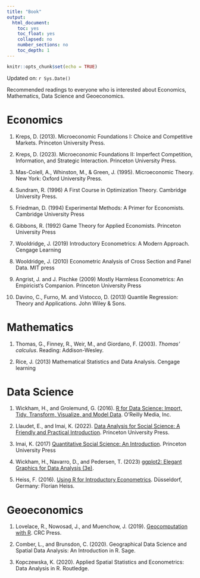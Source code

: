 ```yaml
---
title: "Book"
output:
  html_document:
    toc: yes
    toc_float: yes
    collapsed: no
    number_sections: no
    toc_depth: 1
---
```


```r
knitr::opts_chunk$set(echo = TRUE)
```

Updated on: `r Sys.Date()`

Recommended readings to everyone who is interested about Economics, Mathematics, Data Science and Geoeconomics.

# Economics

1.  Kreps, D. (2013). Microeconomic Foundations I: Choice and Competitive Markets. Princeton University Press.

2.  Kreps, D. (2023). Microeconomic Foundations II: Imperfect Competition, Information, and Strategic Interaction. Princeton University Press.

3.  Mas-Colell, A., Whinston, M., & Green, J. (1995). Microeconomic Theory. New York: Oxford University Press.

4.  Sundram, R. (1996) A First Course in Optimization Theory. Cambridge University Press.

5.  Friedman, D. (1994) Experimental Methods: A Primer for Economists. Cambridge University Press

6.  Gibbons, R. (1992) Game Theory for Applied Economists. Princeton University Press

7.  Wooldridge, J. (2019) Introductory Econometrics: A Modern Approach. Cengage Learning

8.  Wooldridge, J. (2010) Econometric Analysis of Cross Section and Panel Data. MIT press

9.  Angrist, J. and J. Pischke (2009) Mostly Harmless Econometrics: An Empiricist's Companion. Princeton University Press

10. Davino, C., Furno, M. and Vistocco, D. (2013) Quantile Regression: Theory and Applications. John Wiley & Sons.

# Mathematics

1.  Thomas, G., Finney, R., Weir, M., and Giordano, F. (2003). *Thomas' calculus*. Reading: Addison-Wesley.

2.  Rice, J. (2013) Mathematical Statistics and Data Analysis. Cengage learning

# Data Science

1.  Wickham, H., and Grolemund, G. (2016). [R for Data Science: Import, Tidy, Transform, Visualize, and Model Data](https://r4ds.had.co.nz/index.html). O'Reilly Media, Inc.

2.  Llaudet, E., and Imai, K. (2022). [Data Analysis for Social Science: A Friendly and Practical Introduction](https://press.princeton.edu/books/hardcover/9780691199429/data-analysis-for-social-science). Princeton University Press.

3.  Imai, K. (2017) [Quantitative Social Science: An Introduction](https://press.princeton.edu/books/paperback/9780691175461/quantitative-social-science). Princeton University Press

4.  Wickham, H., Navarro, D., and Pedersen, T. (2023) [ggplot2: Elegant Graphics for Data Analysis (3e)](https://ggplot2-book.org/).

5.  Heiss, F. (2016). [Using R for Introductory Econometrics](http://www.urfie.net/?fbclid=IwAR0Iax1Am67ZTTUmaCf_zE7ObMVrcAZ-2hEsuJMErMCyi3qvlQ4WC9wttbI). Düsseldorf, Germany: Florian Heiss.

# Geoeconomics

1.  Lovelace, R., Nowosad, J., and Muenchow, J. (2019). [Geocomputation with R](https://r.geocompx.org/index.html). CRC Press.

2.  Comber, L., and Brunsdon, C. (2020). Geographical Data Science and Spatial Data Analysis: An Introduction in R. Sage.

3.  Kopczewska, K. (2020). Applied Spatial Statistics and Econometrics: Data Analysis in R. Routledge.

